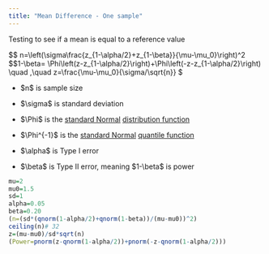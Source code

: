 ```yaml
---
title: "Mean Difference - One sample"
---
```


Testing to see if a mean is equal to a reference value

\$\$ n=\\left(\\sigma\\frac{z\_{1-\\alpha/2}+z\_{1-\\beta}}{\\mu-\\mu_0}\\right)\^2\
\$\$1-\\beta= \\Phi\\left(z-z\_{1-\\alpha/2}\\right)+\\Phi\\left(-z-z\_{1-\\alpha/2}\\right) \\quad
,\\quad z=\\frac{\\mu-\\mu_0}{\\sigma/\\sqrt{n}} \$

-   \$n\$ is sample size

-   \$\\sigma\$ is standard deviation

-   \$\\Phi\$ is the [standard Normal](http://en.wikipedia.org/wiki/Standard_normal_distribution)
    [distribution function](http://en.wikipedia.org/wiki/Cumulative_distribution_function)

-   \$\\Phi\^{-1}\$ is the [standard
    Normal](http://en.wikipedia.org/wiki/Standard_normal_distribution) [quantile
    function](http://en.wikipedia.org/wiki/Quantile_function)

-   \$\\alpha\$ is Type I error

-   \$\\beta\$ is Type II error, meaning \$1-\\beta\$ is power

```r
mu=2
mu0=1.5
sd=1
alpha=0.05
beta=0.20
(n=(sd*(qnorm(1-alpha/2)+qnorm(1-beta))/(mu-mu0))^2)
ceiling(n)# 32
z=(mu-mu0)/sd*sqrt(n)
(Power=pnorm(z-qnorm(1-alpha/2))+pnorm(-z-qnorm(1-alpha/2)))
```
